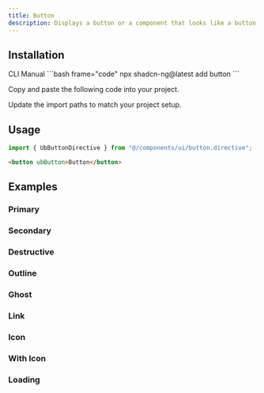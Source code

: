 ```yaml
---
title: Button
description: Displays a button or a component that looks like a button.
---
```


<ComponentPreview name="button-demo" />

## Installation

<Tabs>

<TabsList>
<TabsTrigger value="cli">CLI</TabsTrigger>
<TabsTrigger value="manual">Manual</TabsTrigger>
</TabsList>

<TabsContent value="cli">
```bash frame="code"
npx shadcn-ng@latest add button
```
</TabsContent>

<TabsContent value="manual">

<Steps>

<Step>Copy and paste the following code into your project.</Step>

<ComponentSource name="button" />

<Step>Update the import paths to match your project setup.</Step>

</Steps>

</TabsContent>
</Tabs>

## Usage

```ts
import { UbButtonDirective } from "@/components/ui/button.directive";
```

```html
<button ubButton>Button</button>
```

## Examples

### Primary

<ComponentPreview name="button-demo" />

### Secondary

<ComponentPreview name="button-secondary" />

### Destructive

<ComponentPreview name="button-destructive" />

### Outline

<ComponentPreview name="button-outline" />

### Ghost

<ComponentPreview name="button-ghost" />

### Link

<ComponentPreview name="button-link" />

### Icon

<ComponentPreview name="button-icon" />

### With Icon

<ComponentPreview name="button-with-icon" />

### Loading

<ComponentPreview name="button-loading" />
